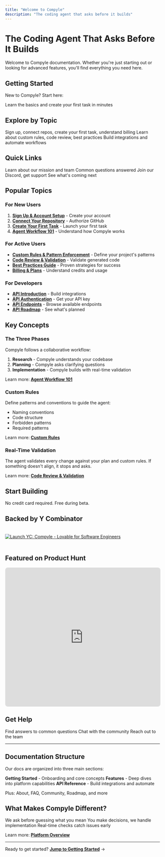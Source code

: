 ```yaml
---
title: "Welcome to Compyle"
description: "The coding agent that asks before it builds"
---
```


# The Coding Agent That Asks Before It Builds

Welcome to Compyle documentation. Whether you're just starting out or looking for advanced features, you'll find everything you need here.

## Getting Started

New to Compyle? Start here:

<Card title="Getting Started" href="./getting-started/index" icon="rocket" horizontal>
  Learn the basics and create your first task in minutes
</Card>

## Explore by Topic

<CardGroup cols={3}>
  <Card title="Getting Started" href="./getting-started/index" icon="rocket">
    Sign up, connect repos, create your first task, understand billing
  </Card>
  <Card title="Features" href="./features/overview" icon="layers">
    Learn about custom rules, code review, best practices
  </Card>
  <Card title="API Reference" href="./api-reference/intro" icon="code">
    Build integrations and automate workflows
  </Card>
</CardGroup>

## Quick Links

<CardGroup cols={2}>
  <Card title="About Compyle" href="./about" icon="building-community">
    Learn about our mission and team
  </Card>
  <Card title="FAQ" href="./faq" icon="question">
    Common questions answered
  </Card>
  <Card title="Community" href="./community" icon="users">
    Join our Discord, get support
  </Card>
  <Card title="Roadmap" href="./roadmap" icon="rocket">
    See what's coming next
  </Card>
</CardGroup>

## Popular Topics

### For New Users

1. **[Sign Up & Account Setup](/getting-started/signup)** - Create your account
2. **[Connect Your Repository](/getting-started/connect-repo)** - Authorize GitHub
3. **[Create Your First Task](/getting-started/first-task)** - Launch your first task
4. **[Agent Workflow 101](/getting-started/agent-workflow-intro)** - Understand how Compyle works

### For Active Users

- **[Custom Rules & Pattern Enforcement](/features/custom-rules)** - Define your project's patterns
- **[Code Review & Validation](/features/code-review)** - Validate generated code
- **[Best Practices Guide](/features/best-practices)** - Proven strategies for success
- **[Billing & Plans](/getting-started/billing)** - Understand credits and usage

### For Developers

- **[API Introduction](/api-reference/intro)** - Build integrations
- **[API Authentication](/api-reference/auth)** - Get your API key
- **[API Endpoints](/api-reference/endpoints)** - Browse available endpoints
- **[API Roadmap](/api-reference/roadmap)** - See what's planned

## Key Concepts

### The Three Phases

Compyle follows a collaborative workflow:

1. **Research** - Compyle understands your codebase
2. **Planning** - Compyle asks clarifying questions
3. **Implementation** - Compyle builds with real-time validation

Learn more: **[Agent Workflow 101](/getting-started/agent-workflow-intro)**

### Custom Rules

Define patterns and conventions to guide the agent:

- Naming conventions
- Code structure
- Forbidden patterns
- Required patterns

Learn more: **[Custom Rules](/features/custom-rules)**

### Real-Time Validation

The agent validates every change against your plan and custom rules. If something doesn't align, it stops and asks.

Learn more: **[Code Review & Validation](/features/code-review)**

## Start Building

<Card title="Get Started Free" href="https://app.compyle.ai" icon="rocket" horizontal>
  No credit card required. Free during beta.
</Card>

## Backed by Y Combinator

<a href='https://www.ycombinator.com/launches/ObF-compyle-lovable-for-software-engineers' target="_blank"><img src='https://www.ycombinator.com/launches/ObF-compyle-lovable-for-software-engineers/upvote_embed.svg' alt='Launch YC: Compyle - Lovable for Software Engineers' style="max-width: 100%; height: auto; margin: 20px 0;"/></a>

## Featured on Product Hunt

<iframe style="border: 1px solid rgba(0, 0, 0, 0.1); border-radius: 8px; width: 100%; height: 450px;" src="https://www.producthunt.com/embed/compyle-2?utm_source=badge-featured&utm_medium=badge&utm_source=badge-compyle-3" allowTransparency="true" frameBorder="0" scrolling="no"></iframe>

## Get Help

<CardGroup cols={3}>
  <Card title="Read FAQ" href="./faq" icon="question">
    Find answers to common questions
  </Card>
  <Card title="Join Discord" href="https://discord.gg/compyle" icon="discord">
    Chat with the community
  </Card>
  <Card title="Contact Support" href="./community" icon="mail">
    Reach out to the team
  </Card>
</CardGroup>

---

## Documentation Structure

Our docs are organized into three main sections:

**Getting Started** - Onboarding and core concepts
**Features** - Deep dives into platform capabilities
**API Reference** - Build integrations and automate

Plus: About, FAQ, Community, Roadmap, and more

## What Makes Compyle Different?

<CardGroup cols={3}>
  <Card title="Question-Driven" icon="message-circle">
    We ask before guessing what you mean
  </Card>
  <Card title="Collaborative" icon="handshake">
    You make decisions, we handle implementation
  </Card>
  <Card title="Validating" icon="check-circle">
    Real-time checks catch issues early
  </Card>
</CardGroup>

Learn more: **[Platform Overview](/features/overview)**

---

Ready to get started? **[Jump to Getting Started](/getting-started/index)** →
